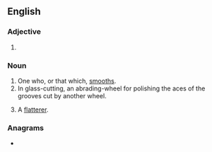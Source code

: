 ==English==

===Adjective===
{{head|en|adjective comparative form}}

# {{en-comparative of|smooth}}

===Noun===
{{en-noun}}

# One who, or that which, [[smooth]]s.
# In glass-cutting, an abrading-wheel for polishing the aces of the grooves cut by another wheel.
# {{lb|en|obsolete}} A [[flatterer]].

===Anagrams===
* {{anagrams|en|a=ehmoorst|resmooth}}